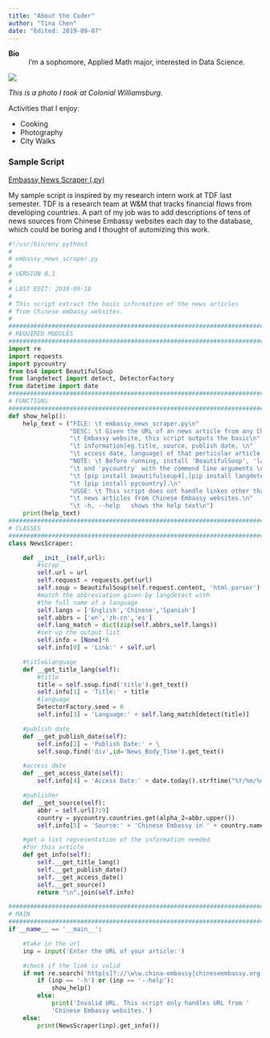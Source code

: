 ```yaml
---
title: "About the Coder"
author: "Tina Chen"
date: "Edited: 2019-09-07"
---
```


**Bio**
: I'm a sophomore, Applied Math major, interested in Data Science.

![](https://drive.google.com/uc?export=view&id=1Dou3i99k4glT7K_ZrNYNfLprLkUpBFtQ)

*This is a photo I took at Colonial Williamsburg.*

Activities that I enjoy:

* Cooking
* Photography
* City Walks

### Sample Script
[Embassy News Scraper (.py)](scripts/embassy_news_scraper.py)

My sample script is inspired by my research intern work at TDF last semester. TDF is a research team at W&M that tracks financial flows from developing countries. A part of my job was to add descriptions of tens of news sources from Chinese Embassy websites each day to the database, which could be boring and I thought of automizing this work.

```python
#!/usr/bin/env python3
#
# embassy_news_scraper.py
#
# VERSION 0.1
#
# LAST EDIT: 2019-09-18
#
# This script extract the basic information of the news articles
# from Chinese embassy websites.
#
##############################################################################
# REQUIRED MODULES
##############################################################################
import re
import requests
import pycountry
from bs4 import BeautifulSoup
from langdetect import detect, DetectorFactory
from datetime import date
##############################################################################
# FUNCTIONS
##############################################################################
def show_help():
    help_text = ("FILE: \t embassy_news_scraper.py\n"
                 "DESC: \t Given the URL of an news article from any Chinese\n"
                 "\t Embassy website, this script outputs the basic\n"
                 "\t information(eg.title, source, publish date, \n"
                 "\t access date, language) of that perticular article.\n"
                 "NOTE: \t Before running, install 'BeautifulSoup', 'langdetect'\n"
                 "\t and 'pycountry' with the commend line arguments \n"
                 "\t [pip install beautifulsoup4],[pip install langdetect]\n"
                 "\t [pip install pycountry].\n"
                 "USGE: \t This script does not handle linkes other than\n"
                 "\t news articles from Chinese Embassy websites.\n"
                 "\t -h, --help   shows the help text\n")
    print(help_text)
##############################################################################
# CLASSES
##############################################################################
class NewsScraper:

    def __init__(self,url):
        #scrap
        self.url = url
        self.request = requests.get(url)
        self.soup = BeautifulSoup(self.request.content, 'html.parser')
        #match the abbreviation given by langdetect with
        #the full name of a language
        self.langs = ['English','Chinese','Spanish']
        self.abbrs = ['en','zh-cn','es']
        self.lang_match = dict(zip(self.abbrs,self.langs))
        #set up the output list
        self.info = [None]*6
        self.info[0] = 'Link:' + self.url

    #title&language
    def __get_title_lang(self):
        #title
        title = self.soup.find('title').get_text()
        self.info[1] = 'Title:' + title
        #language
        DetectorFactory.seed = 0
        self.info[3] = 'Language:' + self.lang_match[detect(title)]

    #publish date
    def __get_publish_date(self):
        self.info[2] = 'Publish Date:' + \
        self.soup.find('div',id='News_Body_Time').get_text()

    #access date
    def __get_access_date(self):
        self.info[4] = 'Access Date:' + date.today().strftime("%Y/%m/%d")

    #publisher
    def __get_source(self):
        abbr = self.url[7:9]
        country = pycountry.countries.get(alpha_2=abbr.upper())
        self.info[5] = 'Source:' + 'Chinese Embassy in ' + country.name

    #get a list representation of the information needed
    #for this article
    def get_info(self):
        self.__get_title_lang()
        self.__get_publish_date()
        self.__get_access_date()
        self.__get_source()
        return "\n".join(self.info)

##########################################################################
# MAIN
##########################################################################
if __name__ == '__main__':

    #take in the url
    inp = input('Enter the URL of your article:')

    #check if the link is valid
    if not re.search('http[s]?://\w\w.china-embassy|chineseembassy.org',inp):
        if (inp == '-h') or (inp == '--help'):
            show_help()
        else:
            print('Invalid URL. This script only handles URL from '
            'Chinese Embassy websites.')
    else:
        print(NewsScraper(inp).get_info())
```
